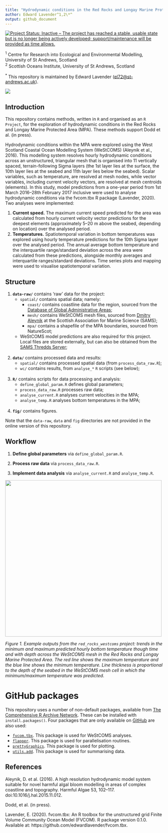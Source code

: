 ```yaml
---
title: "Hydrodynamic conditions in the Red Rocks and Longay Marine Protected Area"
author: Edward Lavender^1,2\*^
output: github_document
---
```


[![Project Status: Inactive – The project has reached a stable, usable state but is no longer being actively developed; support/maintenance will be provided as time allows.](https://www.repostatus.org/badges/latest/inactive.svg)](https://www.repostatus.org/#inactive)

^1^  Centre for Research into Ecological and Environmental Modelling, University of St Andrews, Scotland  
^2^  Scottish Oceans Institute, University of St Andrews, Scotland  

^\*^ This repository is maintained by Edward Lavender (<el72@st-andrews.ac.uk>).

<img src="banner_img.png"/>

## Introduction

This repository contains methods, written in `R` and organised as an `R Project`, for the exploration of hydrodynamic conditions in the Red Rocks and Longay Marine Protected Area (MPA). These methods support Dodd et al. (in press). 

Hydrodynamic conditions within the MPA were explored using the West Scotland Coastal Ocean Modelling System (WeStCOMS) (Aleynik et al., 2016). This modelling system resolves hourly hydrodynamic conditions across an unstructured, triangular mesh that is organised into 11 vertically spaced, terrain-following Sigma layers (the 1st layer lies at the surface, the 10th layer lies at the seabed and 11th layer lies below the seabed).  Scalar variables, such as temperature, are resolved at mesh nodes, while vector variables, including current velocity vectors, are resolved at mesh centroids (elements). In this study, model predictions from a one-year period from 1st March 2016–28th February 2017  inclusive were used to analyse hydrodynamic conditions via the fvcom.tbx R package (Lavender, 2020). Two analyses were implemented:

(1) **Current speed.** The maximum current speed predicted for the area was calculated from hourly current velocity vector predictions for the deepest elements (approximately 5–20 m above the seabed, depending on location) over the analysed period. 
(1) **Temperatures.** Spatiotemporal variation in bottom temperatures was explored using hourly temperature predictions for the 10th Sigma layer over the analysed period. The annual average bottom temperature and the interquartile range/standard deviation  across the area were calculated from these predictions, alongside monthly averages and interquartile ranges/standard deviations. Time series plots and mapping were used to visualise spatiotemporal variation. 
 
## Structure

1.  **`data-raw/`** contains 'raw' data for the project:
      - `spatial/` contains spatial data; namely:
         - `coast/` contains coastline data for the region, sourced from the [Database of Global Administrative Areas](https://biogeo.ucdavis.edu/data/gadm3.6/Rsp/gadm36_GBR_0_sp.rds); 
         - `mesh/` contains WeStCOMS mesh files, sourced from [Dmitry Aleynik](https://www.sams.ac.uk/people/researchers/aleynik-dr-dmitry/) at the Scottish Association for Marine Science (SAMS);
         - `mpa/` contains a shapefile of the MPA boundaries, sourced from NatureScot;
      - WeStCOMS model predictions are also required for this project. Local files are stored externally, but can also be obtained from the [SAMS Thredds Server](https://www.sams.ac.uk/facilities/thredds/); <br/><br/>
      
2.  **`data/`** contains processed data and results:
      - `spatial/` contains processed spatial data (from `process_data_raw.R`);
      - `wc/` contains results, from `analyse_*` `R` scripts (see below); <br/><br/>

3.  **`R/`** contains scripts for data processing and analysis:
      - `define_global_param.R` defines global parameters;
      - `process_data_raw.R` processes raw data;
      - `analyse_current.R` analyses current velocities in the MPA;
      - `analyse_temp.R` analyses bottom temperatures in the MPA; <br/><br/>
      
4.  **`fig/`** contains figures.

Note that the `data-raw`, `data` and `fig` directories are not provided in the online version of this repository.

## Workflow

1. **Define global parameters** via `define_global_param.R`.

2. **Process raw data** via `process_data_raw.R`. 

3. **Implement data analysis** via `analyse_current.R` and `analyse_temp.R`.

<img src="README_img.png" width = "500"/>

_Figure 1. Example outputs from the `red_rocks_westcoms` project: trends in the minimum and maximum predicted hourly bottom temperature though time and with depth across the WeStCOMS mesh in the Red Rocks and Longay Marine Protected Area. The red line shows the maximum temperature and the blue line shows the minimum temperature. Line thickness is proportional to the depth of the seabed in the WeStCOMS mesh cell in which the minimum/maximum temperature was predicted._

# GitHub packages

This repository uses a number of non-default packages, available from [The Comprehensive R Archive Network](https://cran.r-project.org). These can be installed with `install.packages()`. Four packages that are only available on [GitHub](https://github.com/) are also used:

   - [`fvcom.tbx`](https://github.com/edwardlavender/fvcom.tbx). This package is used for WeStCOMS analyses. 
   - [`flapper`](https://github.com/edwardlavender/fvcom.tbx). This package is used for parallelisation routines.
   - [`prettyGraphics`](https://github.com/edwardlavender/prettyGraphics). This package is used for plotting. 
   - [`utils.add`](https://github.com/edwardlavender/utils.add). This package is used for summarising data. 

## References

Aleynik, D. et al. (2016). A high resolution hydrodynamic model system suitable for novel harmful algal bloom modelling in areas of complex coastline and topography. Harmful Algae 53, 102–117. doi:10.1016/j.hal.2015.11.012.

Dodd, et al. (in press).

Lavender, E. (2020). fvcom.tbx: An R toolbox for the unstructured grid Finite Volume Community Ocean Model (FVCOM). R package version 0.1.0. Available at: https://github.com/edwardlavender/fvcom.tbx.
